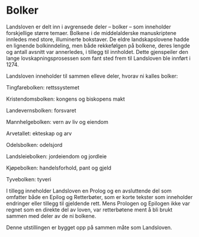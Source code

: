 # Bolker

Landsloven er delt inn i avgrensede deler – bolker – som inneholder forskjellige større temaer. Bolkene i de middelalderske manuskriptene innledes med store, illuminerte bokstaver. De eldre landskapslovene hadde en lignende bolkinndeling, men både rekkefølgen på bolkene, deres lengde og antall avsnitt var annerledes, i tillegg til innholdet. Dette gjenspeiler den lange lovskapningsprosessen som fant sted frem til Landsloven ble innført i 1274.

Landsloven inneholder til sammen elleve deler, hvorav ni kalles bolker:

Tingfarebolken: rettssystemet

Kristendomsbolken: kongens og biskopens makt

Landevernsbolken: forsvaret

Mannhelgebolken: vern av liv og eiendom

Arvetallet: ekteskap og arv

Odelsbolken: odelsjord

Landsleiebolken: jordeiendom og jordleie

Kjøpebolken: handelsforhold, pant og gjeld

Tyvebolken: tyveri

I tillegg inneholder Landsloven en Prolog og en avsluttende del som omfatter både en Epilog og Retterbøter, som er korte tekster som inneholder endringer eller tillegg til gjeldende rett. Mens Prologen og Epilogen ikke var regnet som en direkte del av loven, var retterbøtene ment å bli brukt sammen med deler av de ni bolkene.

Denne utstillingen er bygget opp på sammen måte som Landsloven.